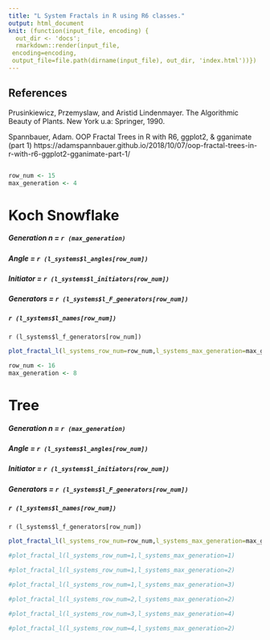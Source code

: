 ```yaml
---
title: "L System Fractals in R using R6 classes."
output: html_document
knit: (function(input_file, encoding) {
  out_dir <- 'docs';
  rmarkdown::render(input_file,
 encoding=encoding,
 output_file=file.path(dirname(input_file), out_dir, 'index.html'))})
---
```

## References
Prusinkiewicz, Przemyslaw, and Aristid Lindenmayer. The Algorithmic Beauty of Plants. New York u.a: Springer, 1990.

Spannbauer, Adam. OOP Fractal Trees in R with R6, ggplot2, & gganimate (part 1) https://adamspannbauer.github.io/2018/10/07/oop-fractal-trees-in-r-with-r6-ggplot2-gganimate-part-1/



```r

 
```


```r
row_num <- 15
max_generation <- 4
```
# Koch Snowflake
##### Generation n = `r (max_generation)`
##### Angle = `r (l_systems$l_angles[row_num])`
##### Initiator = `r (l_systems$l_initiators[row_num])`
##### Generators = `r (l_systems$l_F_generators[row_num])`
##### `r (l_systems$l_names[row_num])`
 `r (l_systems$l_f_generators[row_num])`
```r
plot_fractal_l(l_systems_row_num=row_num,l_systems_max_generation=max_generation)
```



```r
row_num <- 16
max_generation <- 8
```
# Tree
##### Generation n = `r (max_generation)`
##### Angle = `r (l_systems$l_angles[row_num])`
##### Initiator = `r (l_systems$l_initiators[row_num])`
##### Generators = `r (l_systems$l_F_generators[row_num])`
##### `r (l_systems$l_names[row_num])`
 `r (l_systems$l_f_generators[row_num])`
```r
plot_fractal_l(l_systems_row_num=row_num,l_systems_max_generation=max_generation)
```



```r
#plot_fractal_l(l_systems_row_num=1,l_systems_max_generation=1)
```

```r
#plot_fractal_l(l_systems_row_num=1,l_systems_max_generation=2)
```
```r
#plot_fractal_l(l_systems_row_num=1,l_systems_max_generation=3)
```

```r
#plot_fractal_l(l_systems_row_num=2,l_systems_max_generation=2)

```

```r
#plot_fractal_l(l_systems_row_num=3,l_systems_max_generation=4)
```
```r
#plot_fractal_l(l_systems_row_num=4,l_systems_max_generation=2)
```
